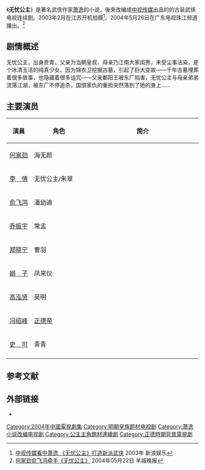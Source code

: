 {{电视节目信息框
| 名稱 = 无忧公主
| 原名 = 
| 圖片 = 
| 圖說 = 
| 分類 = 古装、武侠、爱情
| 原創者 = [[萧逸|萧逸]]
| 編劇 = 王秋雨
| 導演 = 李惠民
| 演出 = [[何家劲|何家劲]]、[[俞飞鸿|俞飞鸿]]、[[李倩_(演员)|李倩]]
| 配音 = 
| 旁白 = 
| 主題曲 = 
| 片尾曲 = 
| 作曲 = 
| 國家 = {{PRC}}
| 語言 = [[汉语普通话|汉语普通话]]
| 季數 = 
| 集數 = 38集
| 每集列表 = 
| 製片人 = 范兴超
| 執行製片 = 
| 拍攝地 = 
| 攝像 = 
| 每集長 = 45[[分钟|分钟]]
| 頻道 =
| 電視網 = [[广东电视台珠江频道|广东电视台珠江频道]]
| 視頻制式 = 
| 音頻制式 = 
| 開始 =2004年5月26日
| 結束 =
| 先於 = 
| 後於 = 
| 相關劇集 = 
| 官方網站 = 
}}
《'''无忧公主'''》是著名武侠作家[[萧逸|萧逸]]的小说，後來改编成[[中视传媒|中视传媒]]出品的的古装武侠电视连续剧。2003年2月在江苏开机拍摄<ref>[http://ent.sina.com.cn/v/2003-02-24/1451134029.html 中视传媒看中萧逸 《无忧公主》打造新派武侠] {{Wayback|url=http://ent.sina.com.cn/v/2003-02-24/1451134029.html |date=20190521053336 }} 2003年 新浪娱乐</ref>，2004年5月26日在广东电视珠江频道播出。<ref>[http://news.gd.sina.com.cn/ent/2004-05-22/454448.html 何家劲俞飞鸿牵手《无忧公主》] {{Wayback|url=http://news.gd.sina.com.cn/ent/2004-05-22/454448.html |date=20160304192929 }} 2004年05月22日 羊城晚报</ref>

== 剧情概述 ==
无忧公主，出身贵胄，父亲为当朝皇叔，母亲乃江南大家闺秀，未受尘事沾染，是个冰清玉洁的纯真少女。因为锦衣卫挖掘古墓，引起了巨大变故——千年古墓埋葬着很多故事，也隐藏着很多诅咒——父亲鄱阳王被东厂陷害，无忧公主与母亲弟弟流落江湖，被东厂不停追杀，国恨家仇的重担突然落到了她的身上……

== 主要演员 ==
{| border="2" cellpadding="4" cellspacing="1" style="background: #f9f9f9;font-size:95%; border: 1px #aaa solid; border-collapse: collapse;"
|- bgcolor="#B0C4DE" align="center"
!width=50px|演員
!width=140px|角色
!width=300px|简介
|-
|[[何家劲|何家劲]]||海无颜||
|-
|[[李倩_(演员)|李　倩]]||无忧公主/朱翠||
|-
|[[俞飞鸿|俞飞鸿]]||潘幼迪||
|-
|[[乔振宇|乔振宇]]||常孟||
|-
|[[郑晓宁|郑晓宁]]||曹羽||
|-
|[[赵丽娟_(演员)|娟　子]]||凤来仪||
|-
|[[高泓贤|高泓贤]]||吴明||
|-
|[[冯绍峰|冯绍峰]]||[[正德帝|正德帝]]||
|-
|[[史可|史　可]]||青青||
|-
|}

== 参考文献 ==
{{reflist}}

== 外部链接 ==
* {{douban|3060411|无忧公主}}

{{2004年中國大陸古裝/民初電視劇|nocat}}
{{DEFAULTSORT:W无}}
[[Category:2004年中國電視劇集|Category:2004年中國電視劇集]]
[[Category:明朝皇族题材电视剧|Category:明朝皇族题材电视剧]]
[[Category:萧逸小说改编电视剧|Category:萧逸小说改编电视剧]]
[[Category:公主主角題材連續劇|Category:公主主角題材連續劇]]
[[Category:正德時期背景電視劇|Category:正德時期背景電視劇]]